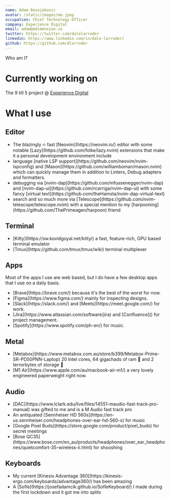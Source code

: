 ```yaml
---
name: Adam Bosnjakovic
avatar: /static/images/me.jpeg
occupation: Chief Technology Officer
company: Experience Digital
email: adam@adimension.io
twitter: https://twitter.com/dalelarroder
linkedin: https://www.linkedin.com/in/dale-larroder/
github: https://github.com/dlarroder
---
```


Who am I?

# Currently working on

The 9 till 5 project @ [Experience Digital](https://experience.digital)

# What I use

## Editor

<ul>
  <li>
    The blazingly 🔥 fast [Neovim](https://neovim.io/) editor with some notable
    [Lazy](https://github.com/folke/lazy.nvim) extensions that make it a personal development
    environment include
  </li>
  <li>
    language [native LSP support](https://github.com/neovim/nvim-lspconfig) and
    [Mason](https://github.com/williamboman/mason.nvim) which can quickly manage them in addition to
    Linters, Debug adapters and formatters.
  </li>
  <li>
    debugging via [nvim-dap](https://github.com/mfussenegger/nvim-dap) and
    [nvim-dap-ui](https://github.com/rcarriga/nvim-dap-ui) with some fancy [virtual
    text](https://github.com/theHamsta/nvim-dap-virtual-text)
  </li>
  <li>
    search and so much more via [Telescope](https://github.com/nvim-telescope/telescope.nvim) with a
    special mention to my [harpooning](https://github.com/ThePrimeagen/harpoon) friend
  </li>
</ul>

## Terminal

<ul>
  <li>
    [Kitty](https://sw.kovidgoyal.net/kitty/) a fast, feature-rich, GPU based terminal emulator
  </li>
  <li>[Tmux](https://github.com/tmux/tmux/wiki) terminal multiplexer</li>
</ul>

## Apps

Most of the apps I use are web based, but I do have a few desktop apps that I use on a daily basis.

<ul>
  <li>[Brave](https://brave.com/) because it's the best of the worst for now.</li>
  <li>[Figma](https://www.figma.com/) mainly for inspecting designs.</li>
  <li>[Slack](https://slack.com/) and [Meets](https://meet.google.com/) for work.</li>
  <li>
    [Jira](https://www.atlassian.com/software/jira) and [Confluence]() for project management.
  </li>
  <li>[Spotify](https://www.spotify.com/ph-en/) for music.</li>
</ul>

## Metal

<ul>
  <li>
    [Metabox](https://www.metabox.com.au/store/b399/Metabox-Prime-SR-PD50PNN-Laptop) 20 Intel cores,
    64 gigachads of ram 🐏 and 2 terrorbytes of storage 🐙
  </li>
  <li>
    [M1 Air](https://www.apple.com/au/macbook-air-m1/) a very lovely engineered paperweight right
    now.
  </li>
</ul>

## Audio

<ul>
  <li>
    [DAC](https://www.lclark.edu/live/files/14551-maudio-fast-track-pro-manual) was gifted to me and
    is a M Audio fast track pro
  </li>
  <li>
    An antiquated [Sennheiser HD 560s](https://en-us.sennheiser.com/headphones-over-ear-hd-560-s)
    for music
  </li>
  <li>[Google Pixel Buds](https://store.google.com/product/pixel_buds) for secret meetings</li>
  <li>
    [Bose
    QC35](https://www.bose.com/en_au/products/headphones/over_ear_headphones/quietcomfort-35-wireless-ii.html)
    for shooshing
  </li>
</ul>

## Keyboards

<ul>
  <li>
    My current [Kinesis Advantage 360](https://kinesis-ergo.com/keyboards/advantage360/) has been
    amazing
  </li>
  <li>
    A [Sofle](https://josefadamcik.github.io/SofleKeyboard/) I made during the first lockdown and it
    got me into splits
  </li>
</ul>
